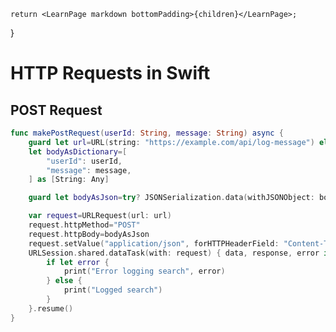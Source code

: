 	return <LearnPage markdown bottomPadding>{children}</LearnPage>;
}


# HTTP Requests in Swift

## POST Request
```swift
func makePostRequest(userId: String, message: String) async {
    guard let url=URL(string: "https://example.com/api/log-message") else { return }
    let bodyAsDictionary=[
        "userId": userId,
        "message": message,
    ] as [String: Any]

    guard let bodyAsJson=try? JSONSerialization.data(withJSONObject: bodyAsDictionary, options: []) else { return }

    var request=URLRequest(url: url)
    request.httpMethod="POST"
    request.httpBody=bodyAsJson
    request.setValue("application/json", forHTTPHeaderField: "Content-Type")
    URLSession.shared.dataTask(with: request) { data, response, error in
        if let error {
            print("Error logging search", error)
        } else {
            print("Logged search")
        }
    }.resume()
}
```

